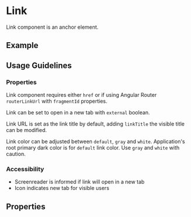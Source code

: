 
<Meta title="Components/Link" />

# Link

Link component is an anchor element.

## Example

<Canvas of={LinkStories.Link}></Canvas>

## Usage Guidelines

### Properties

Link component requires either `href` or if using Angular Router `routerLinkUrl` with `fragmentId` properties.

Link can be set to open in a new tab with `external` boolean.

Link URL is set as the link title by default, adding `linkTitle` the visible title can be modified.

Link color can be adjusted between `default`, `gray` and `white`. Application's root primary dark color is for `default` link color. Use `gray` and `white` with caution.

### Accessibility

- Screenreader is informed if link will open in a new tab
- Icon indicates new tab for visible users

## Properties

<ArgTypes of={LinkComponent} />
